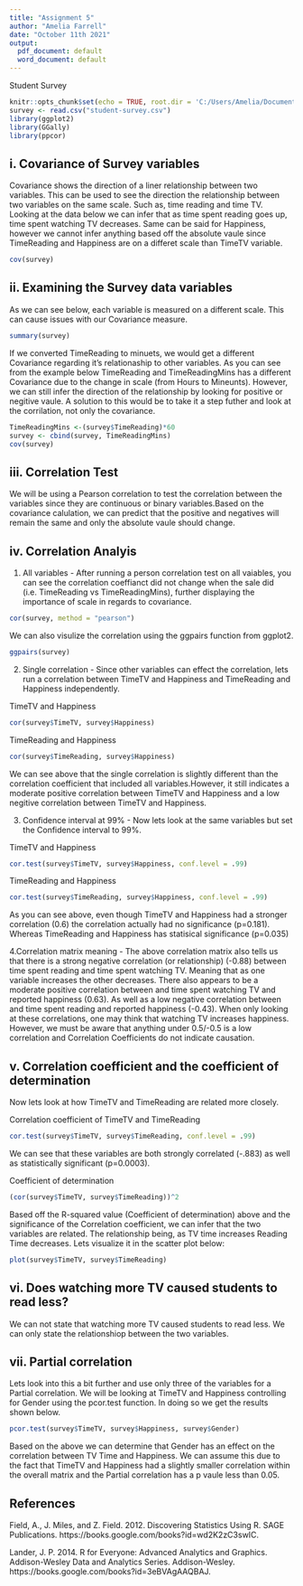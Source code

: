 ```yaml
---
title: "Assignment 5"
author: "Amelia Farrell"
date: "October 11th 2021"
output:
  pdf_document: default
  word_document: default
---
```


Student Survey


```r
knitr::opts_chunk$set(echo = TRUE, root.dir = 'C:/Users/Amelia/Documents/Bellevue/dsc520/data')
survey <- read.csv("student-survey.csv")
library(ggplot2)
library(GGally)
library(ppcor)
```

## i. Covariance of Survey variables
  Covariance shows the direction of a liner relationship between two variables.
  This can be used to see the direction the relationship between two variables on the same scale. Such as, time reading and time TV. Looking at the data below we can infer that as time spent reading goes up, time spent watching TV decreases. Same can be said for Happiness, however we cannot infer anything based off the absolute vaule since TimeReading and Happiness are on a differet scale than TimeTV variable. 
```r
cov(survey)
```

## ii. Examining the Survey data variables
  As we can see below, each variable is measured on a different scale. This can cause issues with our Covariance measure. 
```r
summary(survey)
```
  If we converted TimeReading to minuets, we would get a different Covariance regarding it's relationaship to other variables.
  As you can see from the example below TimeReading and TimeReadingMins has a different Covariance due to the change in scale (from Hours to Mineunts). However, we can still infer the direction of the relationship by looking for positive or negitive vaule. A solution to this would be to take it a step futher and look at the corrilation, not only the covariance.
```r
TimeReadingMins <-(survey$TimeReading)*60
survey <- cbind(survey, TimeReadingMins)
cov(survey)
```
## iii. Correlation Test
  We will be using a Pearson correlation to test the correlation between the variables since they are  continuous or binary variables.Based on the covariance calulation, we can predict that the positive and negatives will remain the same and only the absolute vaule should change.

## iv. Correlation Analyis
  1. All variables - After running a person correlation test on all vaiables, you can see the correlation coeffianct did not change when the sale did (i.e. TimeReading vs TimeReadingMins), further displaying the importance of scale in regards to covariance.
```r
cor(survey, method = "pearson")
```
We can also visulize the correlation using the ggpairs function from ggplot2. 

```r
ggpairs(survey)
```

  2. Single correlation - Since other variables can effect the correlation, lets run a correlation between TimeTV and Happiness and TimeReading and Happiness independently.
  
TimeTV and Happiness
``` r
cor(survey$TimeTV, survey$Happiness)
```

TimeReading and Happiness
``` r
cor(survey$TimeReading, survey$Happiness)
```

We can see above that the single correlation is slightly different than the correlation coefficient that included all variables.However, it still indicates a moderate positive correlation between TimeTV and Happiness and a low negitive correlation between TimeTV and Happiness.

3. Confidence interval at 99% - Now lets look at the same variables but set the Confidence interval to 99%.

TimeTV and Happiness
``` r
cor.test(survey$TimeTV, survey$Happiness, conf.level = .99)
```
TimeReading and Happiness
``` r
cor.test(survey$TimeReading, survey$Happiness, conf.level = .99)
```
As you can see above, even though TimeTV and Happiness had a stronger correlation (0.6) the correlation actually had no significance (p=0.181). Whereas TimeReading and Happiness has statisical significance (p=0.035)

4.Correlation matrix meaning - The above correlation matrix also tells us that there is a strong negative correlation (or relationship) (-0.88) between time spent reading and time spent watching TV. Meaning that as one variable increases the other decreases. There also appears to be a moderate positive correlation between and time spent watching TV and reported happiness (0.63). As well as a low negative correlation between and time spent reading and reported happiness (-0.43). When only looking at these correlations, one may think that watching TV increases happiness. However, we must be aware that anything under 0.5/-0.5 is a low correlation and Correlation Coefficients do not indicate causation.


## v. Correlation coefficient and the coefficient of determination
  Now lets look at how TimeTV and TimeReading are related more closely.

Correlation coefficient of TimeTV and TimeReading
``` r
cor.test(survey$TimeTV, survey$TimeReading, conf.level = .99)
```
We can see that these variables are both strongly correlated (-.883) as well as statistically significant (p=0.0003).

Coefficient of determination
``` r
(cor(survey$TimeTV, survey$TimeReading))^2
```
Based off the R-squared value (Coefficient of determination) above and the  significance of the Correlation coefficient, we can infer that the two variables are related. The relationship being, as TV time increases Reading Time decreases. 
Lets visualize it in the scatter plot below:

``` r
plot(survey$TimeTV, survey$TimeReading)
```

## vi. Does watching more TV caused students to read less?
We can not state that watching more TV caused students to read less. We can only state the relationshiop between the two variables. 

## vii. Partial correlation
Lets look into this a bit further and use only three of the variables for a Partial correlation. We will be looking at TimeTV and Happiness controlling for Gender using the pcor.test function. In doing so we get the results shown below.

``` r
pcor.test(survey$TimeTV, survey$Happiness, survey$Gender)
```
Based on the above we can determine that Gender has an effect on the correlation between TV Time and Happiness. We can assume this due to the fact that TimeTV and Happiness had a slightly smaller correlation within the overall matrix and the Partial correlation has a p vaule less than 0.05. 


## References

Field, A., J. Miles, and Z. Field. 2012. Discovering Statistics Using R. SAGE Publications. https://books.google.com/books?id=wd2K2zC3swIC.

Lander, J. P. 2014. R for Everyone: Advanced Analytics and Graphics. Addison-Wesley Data and Analytics Series. Addison-Wesley. https://books.google.com/books?id=3eBVAgAAQBAJ.


